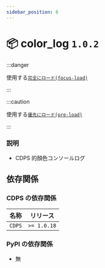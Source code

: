 ```yaml
---
sidebar_position: 6
---
```



# 📦 color_log `1.0.2`

<PluginMetaBar
  author="whes1015"
  name="color_log"
  repository="https://github.com/ExpTechTW/CDPS-color_log"
/>

:::danger

使用する[`完全にロード(focus-load)`](/docs/cdps/miscellaneous/focus-load)

:::

:::caution

使用する[`優先にロード(pre-load)`](/docs/cdps/miscellaneous/pre-load)

:::

### 説明

- CDPS 的顏色コンソールログ

## 依存関係

### CDPS の依存関係

| 名称   | リリース    |
| ------ | ----------- |
| `CDPS` | `>= 1.0.18` |

### PyPI の依存関係

- 無
